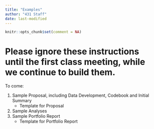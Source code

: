 ```yaml
---
title: "Examples"
author: "431 Staff"
date: last-modified
---
```


```r
knitr::opts_chunk$set(comment = NA)
```

# Please ignore these instructions until the first class meeting, while we continue to build them.

To come:

1. Sample Proposal, including Data Development, Codebook and Initial Summary
    - Template for Proposal
2. Sample Analyses
3. Sample Portfolio Report
    - Template for Portfolio Report

